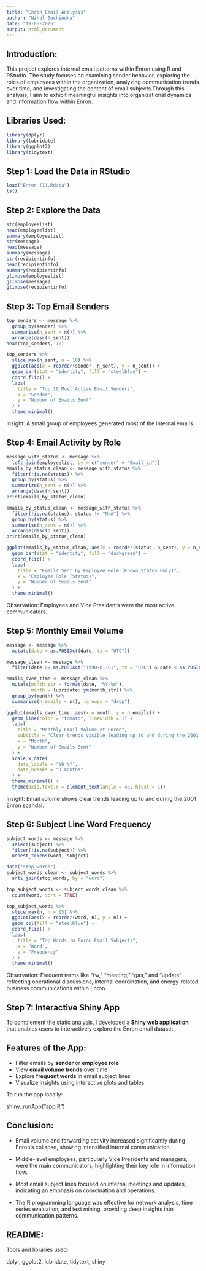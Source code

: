 ---
title: "Enron Email Analysis"
author: "Nihal Sachindra"
date: "18-05-2025"
output: html_document
---

## Introduction:

This project explores internal email patterns within Enron using R and RStudio.
The study focuses on examining sender behavior, exploring the roles of employees within the organization, analyzing communication trends over time, and investigating the content of email subjects.Through this analysis, I aim to exhibit meaningful insights into organizational dynamics and information flow within Enron.

## Libraries Used:

```{r setup, include=FALSE}

library(dplyr)
library(lubridate)
library(ggplot2)
library(tidytext)

```

## Step 1: Load the Data in RStudio

```{r}
load("Enron (1).Rdata")
ls()
```

## Step 2: Explore the Data

```{r}
str(employeelist)
head(employeelist)
summary(employeelist)
str(message)
head(message)
summary(message)
str(recipientinfo)
head(recipientinfo)
summary(recipientinfo)
glimpse(employeelist)
glimpse(message)
glimpse(recipientinfo)
```


## Step 3: Top Email Senders

```{r step3, echo=FALSE, message=FALSE}

top_senders <- message %>%
  group_by(sender) %>%
  summarise(n_sent = n()) %>%
  arrange(desc(n_sent))
head(top_senders, 10)

top_senders %>%
  slice_max(n_sent, n = 10) %>%
  ggplot(aes(x = reorder(sender, n_sent), y = n_sent)) +
  geom_bar(stat = "identity", fill = "steelblue") +
  coord_flip() +
  labs(
    title = "Top 10 Most Active Email Senders",
    x = "Sender",
    y = "Number of Emails Sent"
  ) +
  theme_minimal()

```
Insight: A small group of employees generated most of the internal emails.




## Step 4: Email Activity by Role

```{r step4, echo=FALSE, message=FALSE}
message_with_status <- message %>%
  left_join(employeelist, by = c("sender" = "Email_id"))
emails_by_status_clean <- message_with_status %>%
  filter(!is.na(status)) %>%
  group_by(status) %>%
  summarize(n_sent = n()) %>%
  arrange(desc(n_sent))
print(emails_by_status_clean)

emails_by_status_clean <- message_with_status %>%
  filter(!is.na(status), status != "N/A") %>%
  group_by(status) %>%
  summarise(n_sent = n()) %>%
  arrange(desc(n_sent))
print(emails_by_status_clean)

ggplot(emails_by_status_clean, aes(x = reorder(status, n_sent), y = n_sent)) +
  geom_bar(stat = "identity", fill = "darkgreen") +
  coord_flip() +
  labs(
    title = "Emails Sent by Employee Role (Known Status Only)",
    x = "Employee Role (Status)",
    y = "Number of Emails Sent"
  ) +
  theme_minimal()


```
Observation: Employees and Vice Presidents were the most active communicators.




## Step 5: Monthly Email Volume

```{r step5, echo=FALSE, message=FALSE}
message <- message %>%
  mutate(date = as.POSIXct(date, tz = "UTC"))

message_clean <- message %>%
  filter(date >= as.POSIXct("1998-01-01", tz = "UTC") & date < as.POSIXct("2003-01-01", tz = "UTC"))

emails_over_time <- message_clean %>%
  mutate(month_str = format(date, "%Y-%m"),
         month = lubridate::ym(month_str)) %>%
  group_by(month) %>%
  summarise(n_emails = n(), .groups = "drop")

ggplot(emails_over_time, aes(x = month, y = n_emails)) +
  geom_line(color = "tomato", linewidth = 1) +
  labs(
    title = "Monthly Email Volume at Enron",
    subtitle = "Clear trends visible leading up to and during the 2001 Enron scandal",
    x = "Month",
    y = "Number of Emails Sent"
  ) +
  scale_x_date(
    date_labels = "%b %Y",
    date_breaks = "3 months"
  ) +
  theme_minimal() +
  theme(axis.text.x = element_text(angle = 45, hjust = 1))


```
Insight: Email volume shows clear trends leading up to and during the 2001 Enron scandal.




## Step 6: Subject Line Word Frequency

```{r step6, echo=FALSE, message=FALSE}

subject_words <- message %>%
  select(subject) %>%
  filter(!is.na(subject)) %>%
  unnest_tokens(word, subject)

data("stop_words")  
subject_words_clean <- subject_words %>%
  anti_join(stop_words, by = "word")

top_subject_words <- subject_words_clean %>%
  count(word, sort = TRUE)

top_subject_words %>%
  slice_max(n, n = 15) %>%
  ggplot(aes(x = reorder(word, n), y = n)) +
  geom_col(fill = "steelblue") +
  coord_flip() +
  labs(
    title = "Top Words in Enron Email Subjects",
    x = "Word",
    y = "Frequency"
  ) +
  theme_minimal()


```
Observation: Frequent terms like “fw,” “meeting,” “gas,” and “update” reflecting operational discussions, internal coordination, and energy-related business communications within Enron.




## Step 7: Interactive Shiny App

To complement the static analysis, I developed a **Shiny web application** that enables users to interactively explore the Enron email dataset.

## Features of the App:
- Filter emails by **sender** or **employee role**
- View **email volume trends** over time
- Explore **frequent words** in email subject lines
- Visualize insights using interactive plots and tables

To run the app locally:

shiny::runApp("app.R")



## Conclusion:

- Email volume and forwarding activity increased significantly during Enron’s collapse, showing intensified internal communication.

- Middle-level employees, particularly Vice Presidents and managers, were the main communicators, highlighting their key role in information flow.

- Most email subject lines focused on internal meetings and updates, indicating an emphasis on coordination and operations.

- The R programming language was effective for network analysis, time series evaluation, and text mining, providing deep insights into communication patterns.


## README:

Tools and libraries used:

dplyr, ggplot2, lubridate, tidytext, shiny
